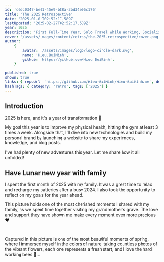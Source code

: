 ```yaml
---
id: 'c6dc0347-be41-45e9-b88a-3bd34e06c176'
title: 'The 2025 Retrospective'
date: '2025-01-01T02:52:17.589Z'
lastUpdated: '2025-02-27T02:52:17.589Z'
year: 2025
description: 'First Full-Time Year, Solo Travel while Working, Socializing, and more!'
cover: '/assets/images/content/retros/the-2025-retrospective/cover.png'
author:
    {
        avatar: '/assets/images/logo/logo-circle-dark.svg',
        name: 'Hieu.BuiMinh',
        github: 'https://github.com/Hieu-BuiMinh',
    }

published: true
shown: true
links: { repoUrl: 'https://github.com/Hieu-BuiMinh/Hieu-BuiMinh.me', demoUrl: 'https://hieu-buiminh.io.vn/' }
hashTags: { category: 'retro', tags: ['2025'] }
---
```


## Introduction

2025 is here, and it's a year of transformation 💪

My goal this year is to improve my physical health, hitting the gym at least 3 times a week. Alongside that, I'll dive into new technologies and build my personal brand by launching a website to share my experiences, knowledge, and blog posts.

I've had plenty of new adventures this year. Let me share how it all unfolded!

## Have Lunar new year with family

I spent the first month of 2025 with my family. It was a great time to relax and recharge my batteries after a busy 2024. I also took the opportunity to reflect on my goals for the year ahead.

This picture holds one of the most cherished moments I shared with my family, as we spent time together visiting my grandmother's grave. The love and support they have shown me make every moment even more precious ❤️

<div className="grid grid-cols-1 gap-0.5 md:grid-cols-3 lg:grid-cols-4">
	<Image
		src="https://res.cloudinary.com/hieu-buiminh/image/upload/v1742020612/retro-2025-11_g5q6vn.jpg"
		className="col-span-1 h-64 rounded-sm border-none"
		width={500}
		height={500}
		alt=""
		unoptimized={false}
		description="Guess who I am? 😎"
	/>
	<Image
		src="https://res.cloudinary.com/hieu-buiminh/image/upload/v1742020618/retro-2025-09_iqfarb.jpg"
		className="col-span-1 h-64 rounded-sm border-none"
		width={500}
		height={500}
		alt=""
		unoptimized={false}
		description="My beloved mother & father ❤️"
	/>
	<Image
		src="https://res.cloudinary.com/hieu-buiminh/image/upload/v1742020621/retro-2025-05_x3s1y2.jpg"
		className="col-span-1 h-64 rounded-sm border-none"
		width={500}
		height={500}
		alt=""
		unoptimized={false}
		description="My beloved mother & father ❤️"
	/>
	<Image
		src="https://res.cloudinary.com/hieu-buiminh/image/upload/v1742020618/retro-2025-06_suj3ug.jpg"
		className="col-span-1 h-64 rounded-sm border-none"
		width={500}
		height={500}
		alt=""
		unoptimized={false}
		description="My beloved father ❤️"
	/>
	<Image
		src="https://res.cloudinary.com/hieu-buiminh/image/upload/v1742020614/retro-2025-07_l54bgy.jpg"
		className="col-span-1 h-64 rounded-sm border-none"
		width={500}
		height={500}
		alt=""
		unoptimized={false}
		description="My beloved father ❤️"
	/>
	<Image
		src="https://res.cloudinary.com/hieu-buiminh/image/upload/v1742020612/retro-2025-10_fynsrg.jpg"
		className="col-span-1 h-64 rounded-sm border-none"
		width={500}
		height={500}
		alt=""
		unoptimized={false}
		description="My beloved father ❤️"
	/>
</div>

Captured in this picture is one of the most beautiful moments of spring, where I immersed myself in the colors of nature, taking countless photos of the vibrant flowers, each one represents a fresh start, and I love the hard working bees 🐝...

<div className="grid grid-cols-1 gap-0.5 md:grid-cols-3 lg:grid-cols-4">
	<Image
		src="https://res.cloudinary.com/hieu-buiminh/image/upload/v1742021820/1000000217_czldpe.jpg"
		className="col-span-1 h-64 rounded-sm border-none"
		width={500}
		height={500}
		alt=""
		unoptimized={false}
	/>
	<Image
		src="https://res.cloudinary.com/hieu-buiminh/image/upload/v1742021819/1000000213_xgee03.jpg"
		className="col-span-1 h-64 rounded-sm border-none"
		width={500}
		height={500}
		alt=""
		unoptimized={false}
	/>
	<Image
		src="https://res.cloudinary.com/hieu-buiminh/image/upload/v1742021816/1000000220_cn2eda.jpg"
		className="col-span-1 h-64 rounded-sm border-none"
		width={500}
		height={500}
		alt=""
		unoptimized={false}
	/>
	<Image
		src="https://res.cloudinary.com/hieu-buiminh/image/upload/v1742021812/1000000211_yv9dkl.jpg"
		className="col-span-1 h-64 rounded-sm border-none"
		width={500}
		height={500}
		alt=""
		unoptimized={false}
	/>
	<Image
		src="https://res.cloudinary.com/hieu-buiminh/image/upload/v1742021808/1000000222_wkk8xv.jpg"
		className="col-span-1 h-64 rounded-sm border-none"
		width={500}
		height={500}
		alt=""
		unoptimized={false}
	/>
	<Image
		src="https://res.cloudinary.com/hieu-buiminh/image/upload/v1742021804/1000000234_jboueq.jpg"
		className="col-span-1 h-64 rounded-sm border-none"
		width={500}
		height={500}
		alt=""
		unoptimized={false}
	/>
	<Image
		src="https://res.cloudinary.com/hieu-buiminh/image/upload/v1742021802/1000000238_wph7t8.jpg"
		className="col-span-1 h-64 rounded-sm border-none"
		width={500}
		height={500}
		alt=""
		unoptimized={false}
	/>
	<Image
		src="https://res.cloudinary.com/hieu-buiminh/image/upload/v1742021802/1000000232_mikjnu.jpg"
		className="col-span-1 h-64 rounded-sm border-none"
		width={500}
		height={500}
		alt=""
		unoptimized={false}
	/>
	<Image
		src="https://res.cloudinary.com/hieu-buiminh/image/upload/v1742021802/1000000226_f07d8k.jpg"
		className="col-span-1 h-64 rounded-sm border-none"
		width={500}
		height={500}
		alt=""
		unoptimized={false}
	/>
	<Image
		src="https://res.cloudinary.com/hieu-buiminh/image/upload/v1742021802/1000000228_jnxowc.jpg"
		className="col-span-1 h-64 rounded-sm border-none"
		width={500}
		height={500}
		alt=""
		unoptimized={false}
	/>
	<Image
		src="https://res.cloudinary.com/hieu-buiminh/image/upload/v1742021799/1000000233_dxpwjj.jpg"
		className="col-span-1 h-64 rounded-sm border-none"
		width={500}
		height={500}
		alt=""
		unoptimized={false}
	/>
	<Image
		src="https://res.cloudinary.com/hieu-buiminh/image/upload/v1742021795/1000000248_kk3nvv.jpg"
		className="col-span-1 h-64 rounded-sm border-none"
		width={500}
		height={500}
		alt=""
		unoptimized={false}
	/>
	<Image
		src="https://res.cloudinary.com/hieu-buiminh/image/upload/v1742021793/IMG_20250201_122302_dfbq8p.jpg"
		className="col-span-1 h-64 rounded-sm border-none"
		width={500}
		height={500}
		alt=""
		unoptimized={false}
	/>
	<Image
		src="https://res.cloudinary.com/hieu-buiminh/image/upload/v1742021793/1000000250_dp66gk.jpg"
		className="col-span-1 h-64 rounded-sm border-none"
		width={500}
		height={500}
		alt=""
		unoptimized={false}
	/>
</div>
